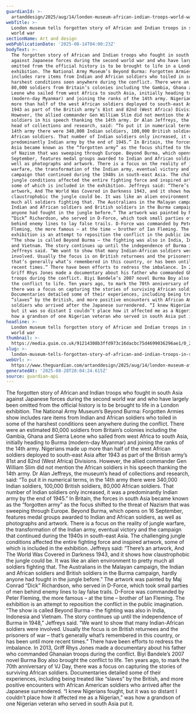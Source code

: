 ```yaml
---
guardianId: >-
  artanddesign/2025/aug/14/london-museum-african-indian-troops-world-war-two-beyond-burma-forgotten-armies
webTitle: >-
  London museum tells forgotten story of African and Indian troops in second
  world war
sectionName: Art and design
webPublicationDate: '2025-08-14T04:00:23Z'
bodyText: >-
  The forgotten story of African and Indian troops who fought in south Asia
  against Japanese forces during the second world war and who have largely been
  omitted from the official history is to be brought to life in a London
  exhibition. The National Army Museum’s Beyond Burma: Forgotten Armies show
  includes rare items from Indian and African soldiers who toiled in some of the
  harshest conditions seen anywhere during the conflict. There were an estimated
  80,000 soldiers from Britain’s colonies including the Gambia, Ghana and Sierra
  Leone who sailed from west Africa to south Asia, initially heading to Burma
  (modern-day Myanmar) and joining the ranks of the 14th army. Nigerians made up
  more than half of the west African soldiers deployed to south-east Asia after
  1943 as part of the British army’s 81st and 82nd (West Africa) Divisions.
  However, the allied commander Gen William Slim did not mention the African
  soldiers in his speech thanking the 14th army. Dr Alan Jeffreys, the museum’s
  head of collections and research, said: “To put it in numerical terms, in the
  14th army there were 340,000 Indian soldiers, 100,000 British soldiers, 80,000
  African soldiers. That number of Indian soldiers only increased, it was a
  predominantly Indian army by the end of 1945.” In Britain, the forces in south
  Asia became known as the “forgotten army” as the focus shifted to the threat
  of Nazism that was sweeping through Europe. Beyond Burma, which opens on 16
  September, features medal groups awarded to Indian and African soldiers, as
  well as photographs and artwork. There is a focus on the reality of jungle
  warfare, the transformation of the Indian army, eventual victory and the
  campaign that continued during the 1940s in south-east Asia. The challenging
  jungle conditions affected the entire fighting force and inspired artwork,
  some of which is included in the exhibition. Jeffreys said: “There’s an
  artwork, And The World Was Covered in Darkness 1943, and it shows how
  claustrophobic the jungle could be. It was like an alien environment to pretty
  much all soldiers fighting that. The Australians in the Malayan campaign, the
  Indian and African soldiers and British soldiers in the Burma campaign, hardly
  anyone had fought in the jungle before.” The artwork was painted by Maj Conrad
  “Dick” Richardson, who served in D-Force, which took small parties of men
  behind enemy lines to lay false trails. D-Force was commanded by Peter
  Fleming, the more famous – at the time – brother of Ian Fleming. The
  exhibition is an attempt to reposition the conflict in the public imagination.
  “The show is called Beyond Burma – the fighting was also in India, Indonesia
  and Vietnam. The story continues up until the independence of Burma in 1948,”
  Jeffreys said. “We want to show that many Indian-African soldiers were
  involved. Usually the focus is on British returnees and the prisoners of war –
  that’s generally what’s remembered in this country, or has been until more
  recent times.” There have been efforts to redress the imbalance. In 2013,
  Griff Rhys Jones made a documentary about his father who commanded Ghanaian
  troops during the conflict. Biyi Bandele’s 2007 novel Burma Boy also brought
  the conflict to life. Ten years ago, to mark the 70th anniversary of VJ Day,
  there was a focus on capturing the stories of surviving African soldiers.
  Documentaries detailed some of their experiences, including being treated like
  “slaves” by the British, and more positive encounters with African American
  soldiers who arrived after the Japanese surrendered. “I knew Nigerians fought,
  but it was so distant I couldn’t place how it affected me as a Nigerian,” was
  how a grandson of one Nigerian veteran who served in south Asia put it.
headline: >-
  London museum tells forgotten story of African and Indian troops in second
  world war
thumbnail: >-
  https://media.guim.co.uk/91214308b3ffd973c16dacbc75d4699036296ae1/0_282_2687_2150/500.jpg
slug: >-
  london-museum-tells-forgotten-story-of-african-and-indian-troops-in-second-world-war
webUrl: >-
  https://www.theguardian.com/artanddesign/2025/aug/14/london-museum-african-indian-troops-world-war-two-beyond-burma-forgotten-armies
generatedAt: '2025-08-28T20:04:24.615Z'
source: guardian-api
---
```

The forgotten story of African and Indian troops who fought in south Asia against Japanese forces during the second world war and who have largely been omitted from the official history is to be brought to life in a London exhibition. The National Army Museum’s Beyond Burma: Forgotten Armies show includes rare items from Indian and African soldiers who toiled in some of the harshest conditions seen anywhere during the conflict. There were an estimated 80,000 soldiers from Britain’s colonies including the Gambia, Ghana and Sierra Leone who sailed from west Africa to south Asia, initially heading to Burma (modern-day Myanmar) and joining the ranks of the 14th army. Nigerians made up more than half of the west African soldiers deployed to south-east Asia after 1943 as part of the British army’s 81st and 82nd (West Africa) Divisions. However, the allied commander Gen William Slim did not mention the African soldiers in his speech thanking the 14th army. Dr Alan Jeffreys, the museum’s head of collections and research, said: “To put it in numerical terms, in the 14th army there were 340,000 Indian soldiers, 100,000 British soldiers, 80,000 African soldiers. That number of Indian soldiers only increased, it was a predominantly Indian army by the end of 1945.” In Britain, the forces in south Asia became known as the “forgotten army” as the focus shifted to the threat of Nazism that was sweeping through Europe. Beyond Burma, which opens on 16 September, features medal groups awarded to Indian and African soldiers, as well as photographs and artwork. There is a focus on the reality of jungle warfare, the transformation of the Indian army, eventual victory and the campaign that continued during the 1940s in south-east Asia. The challenging jungle conditions affected the entire fighting force and inspired artwork, some of which is included in the exhibition. Jeffreys said: “There’s an artwork, And The World Was Covered in Darkness 1943, and it shows how claustrophobic the jungle could be. It was like an alien environment to pretty much all soldiers fighting that. The Australians in the Malayan campaign, the Indian and African soldiers and British soldiers in the Burma campaign, hardly anyone had fought in the jungle before.” The artwork was painted by Maj Conrad “Dick” Richardson, who served in D-Force, which took small parties of men behind enemy lines to lay false trails. D-Force was commanded by Peter Fleming, the more famous – at the time – brother of Ian Fleming. The exhibition is an attempt to reposition the conflict in the public imagination. “The show is called Beyond Burma – the fighting was also in India, Indonesia and Vietnam. The story continues up until the independence of Burma in 1948,” Jeffreys said. “We want to show that many Indian-African soldiers were involved. Usually the focus is on British returnees and the prisoners of war – that’s generally what’s remembered in this country, or has been until more recent times.” There have been efforts to redress the imbalance. In 2013, Griff Rhys Jones made a documentary about his father who commanded Ghanaian troops during the conflict. Biyi Bandele’s 2007 novel Burma Boy also brought the conflict to life. Ten years ago, to mark the 70th anniversary of VJ Day, there was a focus on capturing the stories of surviving African soldiers. Documentaries detailed some of their experiences, including being treated like “slaves” by the British, and more positive encounters with African American soldiers who arrived after the Japanese surrendered. “I knew Nigerians fought, but it was so distant I couldn’t place how it affected me as a Nigerian,” was how a grandson of one Nigerian veteran who served in south Asia put it.

